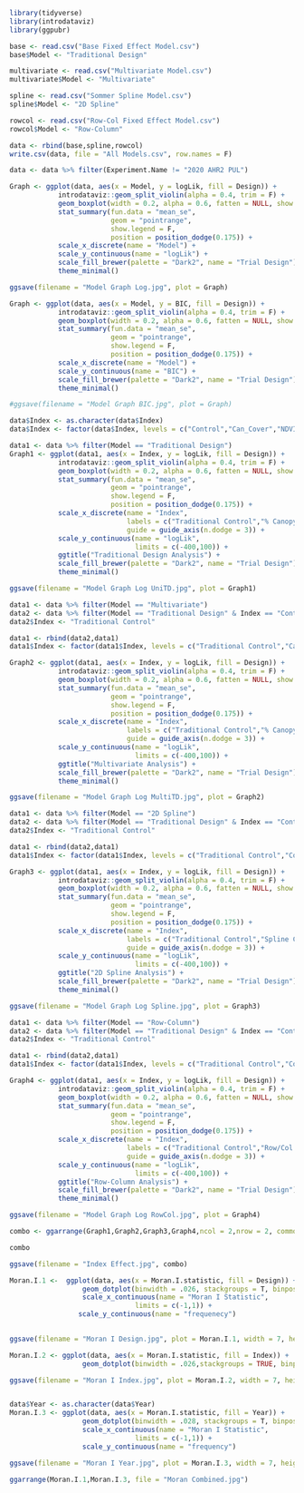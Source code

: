 ```r
library(tidyverse)
library(introdataviz)
library(ggpubr)
```

```r
base <- read.csv("Base Fixed Effect Model.csv")
base$Model <- "Traditional Design"

multivariate <- read.csv("Multivariate Model.csv")
multivariate$Model <- "Multivariate"

spline <- read.csv("Sommer Spline Model.csv")
spline$Model <- "2D Spline"

rowcol <- read.csv("Row-Col Fixed Effect Model.csv")
rowcol$Model <- "Row-Column"

data <- rbind(base,spline,rowcol)
write.csv(data, file = "All Models.csv", row.names = F)
```

```r
data <- data %>% filter(Experiment.Name != "2020 AHR2 PUL")

Graph <- ggplot(data, aes(x = Model, y = logLik, fill = Design)) +
            introdataviz::geom_split_violin(alpha = 0.4, trim = F) +
            geom_boxplot(width = 0.2, alpha = 0.6, fatten = NULL, show.legend = F) +
            stat_summary(fun.data = "mean_se",
                         geom = "pointrange",
                         show.legend = F,
                         position = position_dodge(0.175)) +
            scale_x_discrete(name = "Model") + 
            scale_y_continuous(name = "logLik") +
            scale_fill_brewer(palette = "Dark2", name = "Trial Design") +
            theme_minimal()

ggsave(filename = "Model Graph Log.jpg", plot = Graph)

Graph <- ggplot(data, aes(x = Model, y = BIC, fill = Design)) +
            introdataviz::geom_split_violin(alpha = 0.4, trim = F) +
            geom_boxplot(width = 0.2, alpha = 0.6, fatten = NULL, show.legend = F) +
            stat_summary(fun.data = "mean_se",
                         geom = "pointrange",
                         show.legend = F,
                         position = position_dodge(0.175)) +
            scale_x_discrete(name = "Model") + 
            scale_y_continuous(name = "BIC") +
            scale_fill_brewer(palette = "Dark2", name = "Trial Design") +
            theme_minimal()

#ggsave(filename = "Model Graph BIC.jpg", plot = Graph)
```

```r
data$Index <- as.character(data$Index)
data$Index <- factor(data$Index, levels = c("Control","Can_Cover","NDVI","NDRE2"))

data1 <- data %>% filter(Model == "Traditional Design")
Graph1 <- ggplot(data1, aes(x = Index, y = logLik, fill = Design)) +
            introdataviz::geom_split_violin(alpha = 0.4, trim = F) +
            geom_boxplot(width = 0.2, alpha = 0.6, fatten = NULL, show.legend = F) +
            stat_summary(fun.data = "mean_se",
                         geom = "pointrange",
                         show.legend = F,
                         position = position_dodge(0.175)) +
            scale_x_discrete(name = "Index", 
                             labels = c("Traditional Control","% Canopy Cover", "NDVI", "NDRE"),
                             guide = guide_axis(n.dodge = 3)) + 
            scale_y_continuous(name = "logLik",
                               limits = c(-400,100)) + 
            ggtitle("Traditional Design Analysis") +
            scale_fill_brewer(palette = "Dark2", name = "Trial Design") +
            theme_minimal()

ggsave(filename = "Model Graph Log UniTD.jpg", plot = Graph1)
```


```r
data1 <- data %>% filter(Model == "Multivariate")
data2 <- data %>% filter(Model == "Traditional Design" & Index == "Control")
data2$Index <- "Traditional Control"

data1 <- rbind(data2,data1)
data1$Index <- factor(data1$Index, levels = c("Traditional Control","Can_Cover","NDVI","NDRE2"))

Graph2 <- ggplot(data1, aes(x = Index, y = logLik, fill = Design)) +
            introdataviz::geom_split_violin(alpha = 0.4, trim = F) +
            geom_boxplot(width = 0.2, alpha = 0.6, fatten = NULL, show.legend = F) +
            stat_summary(fun.data = "mean_se",
                         geom = "pointrange",
                         show.legend = F,
                         position = position_dodge(0.175)) +
            scale_x_discrete(name = "Index", 
                             labels = c("Traditional Control","% Canopy Cover", "NDVI", "NDRE"),
                             guide = guide_axis(n.dodge = 3)) + 
            scale_y_continuous(name = "logLik",
                               limits = c(-400,100)) + 
            ggtitle("Multivariate Analysis") +
            scale_fill_brewer(palette = "Dark2", name = "Trial Design") +
            theme_minimal()

ggsave(filename = "Model Graph Log MultiTD.jpg", plot = Graph2)
```


```r
data1 <- data %>% filter(Model == "2D Spline")
data2 <- data %>% filter(Model == "Traditional Design" & Index == "Control")
data2$Index <- "Traditional Control"

data1 <- rbind(data2,data1)
data1$Index <- factor(data1$Index, levels = c("Traditional Control","Control","Can_Cover","NDVI","NDRE2"))

Graph3 <- ggplot(data1, aes(x = Index, y = logLik, fill = Design)) +
            introdataviz::geom_split_violin(alpha = 0.4, trim = F) +
            geom_boxplot(width = 0.2, alpha = 0.6, fatten = NULL, show.legend = F) +
            stat_summary(fun.data = "mean_se",
                         geom = "pointrange",
                         show.legend = F,
                         position = position_dodge(0.175)) +
            scale_x_discrete(name = "Index", 
                             labels = c("Traditional Control","Spline Control","% Canopy Cover", "NDVI", "NDRE"),
                             guide = guide_axis(n.dodge = 3)) + 
            scale_y_continuous(name = "logLik",
                               limits = c(-400,100)) + 
            ggtitle("2D Spline Analysis") +
            scale_fill_brewer(palette = "Dark2", name = "Trial Design") +
            theme_minimal()

ggsave(filename = "Model Graph Log Spline.jpg", plot = Graph3)
```


```r
data1 <- data %>% filter(Model == "Row-Column")
data2 <- data %>% filter(Model == "Traditional Design" & Index == "Control")
data2$Index <- "Traditional Control"

data1 <- rbind(data2,data1)
data1$Index <- factor(data1$Index, levels = c("Traditional Control","Control","Can_Cover","NDVI","NDRE2"))

Graph4 <- ggplot(data1, aes(x = Index, y = logLik, fill = Design)) +
            introdataviz::geom_split_violin(alpha = 0.4, trim = F) +
            geom_boxplot(width = 0.2, alpha = 0.6, fatten = NULL, show.legend = F) +
            stat_summary(fun.data = "mean_se",
                         geom = "pointrange",
                         show.legend = F,
                         position = position_dodge(0.175)) +
            scale_x_discrete(name = "Index", 
                             labels = c("Traditional Control","Row/Col Control","% Canopy Cover", "NDVI", "NDRE"),
                             guide = guide_axis(n.dodge = 3)) + 
            scale_y_continuous(name = "logLik",
                               limits = c(-400,100)) + 
            ggtitle("Row-Column Analysis") +
            scale_fill_brewer(palette = "Dark2", name = "Trial Design") +
            theme_minimal()

ggsave(filename = "Model Graph Log RowCol.jpg", plot = Graph4)
```

```r
combo <- ggarrange(Graph1,Graph2,Graph3,Graph4,ncol = 2,nrow = 2, common.legend = T)

combo

ggsave(filename = "Index Effect.jpg", combo)
```


```r
Moran.I.1 <-  ggplot(data, aes(x = Moran.I.statistic, fill = Design)) +
                  geom_dotplot(binwidth = .026, stackgroups = T, binpositions = "all") +
                  scale_x_continuous(name = "Moran I Statistic",
                               limits = c(-1,1)) +
                 scale_y_continuous(name = "frequenecy")
                  

ggsave(filename = "Moran I Design.jpg", plot = Moran.I.1, width = 7, height = 8)

Moran.I.2 <- ggplot(data, aes(x = Moran.I.statistic, fill = Index)) +
                  geom_dotplot(binwidth = .026,stackgroups = TRUE, binpositions = "all")

ggsave(filename = "Moran I Index.jpg", plot = Moran.I.2, width = 7, height = 8)


data$Year <- as.character(data$Year)
Moran.I.3 <- ggplot(data, aes(x = Moran.I.statistic, fill = Year)) +
                  geom_dotplot(binwidth = .028, stackgroups = T, binpositions = "all") +
                  scale_x_continuous(name = "Moran I Statistic",
                               limits = c(-1,1)) +
                  scale_y_continuous(name = "frequency")

ggsave(filename = "Moran I Year.jpg", plot = Moran.I.3, width = 7, height = 8)

ggarrange(Moran.I.1,Moran.I.3, file = "Moran Combined.jpg")
```




